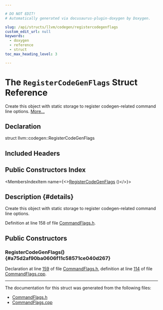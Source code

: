 ```yaml
---

# DO NOT EDIT!
# Automatically generated via docusaurus-plugin-doxygen by Doxygen.

slug: /api/structs/llvm/codegen/registercodegenflags
custom_edit_url: null
keywords:
  - doxygen
  - reference
  - struct
toc_max_heading_level: 3

---
```





# The `RegisterCodeGenFlags` Struct Reference

<DoxygenPage pluginConfig={pluginConfig}>

Create this object with static storage to register codegen-related command line options. <a href="#details">More...</a>

## Declaration

<CodeBlock>struct llvm::codegen::RegisterCodeGenFlags</CodeBlock>

## Included Headers

<IncludesList>
<IncludesListItem
  filePath="llvm/CodeGen/CommandFlags.h"
  permalink="/docs/api/files/include/include/llvm/include/llvm/codegen/commandflags-h"
  isLocal="true" />
</IncludesList>

## Public Constructors Index

<MembersIndex>

<MembersIndexItem
  name={<><a href="#a75d2af90ba0606f11c58571ce040d267">RegisterCodeGenFlags</a> ()</>}>
</MembersIndexItem>

</MembersIndex>

## Description {#details}

Create this object with static storage to register codegen-related command line options.

Definition at line 158 of file <a href="/docs/api/files/include/include/llvm/include/llvm/codegen/commandflags-h">CommandFlags.h</a>.

<SectionDefinition>

## Public Constructors

### RegisterCodeGenFlags() {#a75d2af90ba0606f11c58571ce040d267}

<MemberDefinition
  prototype="codegen::RegisterCodeGenFlags::RegisterCodeGenFlags ()">

Declaration at line <a href="/docs/api/files/include/include/llvm/include/llvm/codegen/commandflags-h/#l00159">159</a> of file <a href="/docs/api/files/include/include/llvm/include/llvm/codegen/commandflags-h">CommandFlags.h</a>, definition at line <a href="/docs/api/files/lib/lib/codegen/commandflags-cpp/#l00114">114</a> of file <a href="/docs/api/files/lib/lib/codegen/commandflags-cpp">CommandFlags.cpp</a>.
</MemberDefinition>

</SectionDefinition>

<hr/>

The documentation for this struct was generated from the following files:

<ul>
<li><a href="/docs/api/files/include/include/llvm/include/llvm/codegen/commandflags-h">CommandFlags.h</a></li>
<li><a href="/docs/api/files/lib/lib/codegen/commandflags-cpp">CommandFlags.cpp</a></li>
</ul>

</DoxygenPage>
